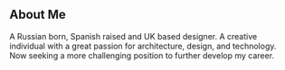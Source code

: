 ## About Me

A Russian born, Spanish raised and UK based designer. A creative individual with a great passion for architecture, design, and technology. Now seeking a more challenging position to further develop my career.
